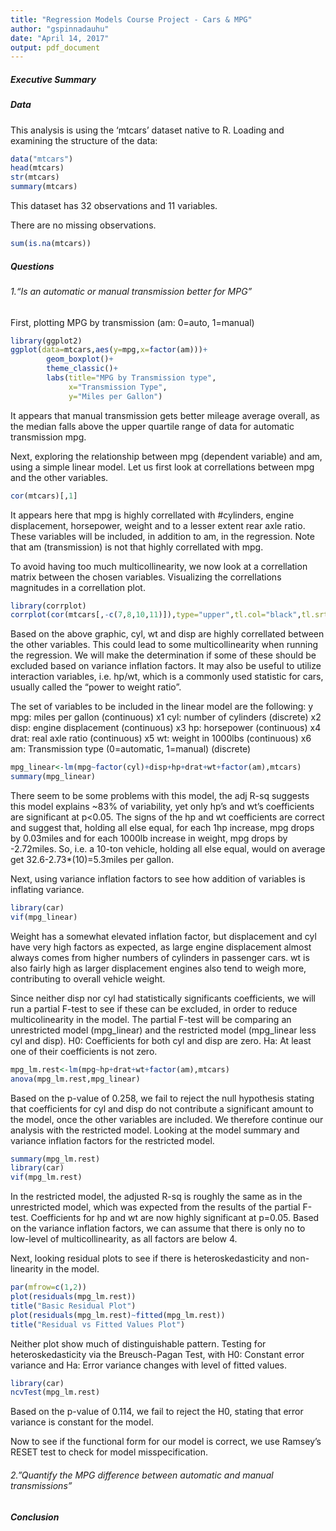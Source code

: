 ```yaml
---
title: "Regression Models Course Project - Cars & MPG"
author: "gspinnadauhu"
date: "April 14, 2017"
output: pdf_document
---
```


##### Executive Summary

##### Data
This analysis is using the 'mtcars' dataset native to R.
Loading and examining the structure of the data:
```r
data("mtcars")
head(mtcars)
str(mtcars)
summary(mtcars)
```
This dataset has 32 observations and 11 variables.

There are no missing observations.
```r
sum(is.na(mtcars))
```
##### Questions
###### 1.“Is an automatic or manual transmission better for MPG”
First, plotting MPG by transmission (am: 0=auto, 1=manual)
```r
library(ggplot2)
ggplot(data=mtcars,aes(y=mpg,x=factor(am)))+
        geom_boxplot()+
        theme_classic()+
        labs(title="MPG by Transmission type",
             x="Transmission Type",
             y="Miles per Gallon")
```
It appears that manual transmission gets better mileage average overall, as the median falls above the upper quartile range of data for automatic transmission mpg.

Next, exploring the relationship between mpg (dependent variable) and am, using a simple linear model.
Let us first look at correllations between mpg and the other variables.
```r
cor(mtcars)[,1]
```
It appears here that mpg is highly correllated with #cylinders, engine displacement, horsepower, weight and to a lesser extent rear axle ratio.
These variables will be included, in addition to am, in the regression. Note that am (transmission) is not that highly correllated with mpg.

To avoid having too much multicollinearity, we now look at a correllation matrix between the chosen variables. Visualizing the correllations magnitudes in a correllation plot.
```r
library(corrplot)
corrplot(cor(mtcars[,-c(7,8,10,11)]),type="upper",tl.col="black",tl.srt=45)
```
Based on the above graphic, cyl, wt and disp are highly correllated between the other variables. This could lead to some multicollinearity when running the regression. We will make the determination if some of these should be excluded based on variance inflation factors.
It may also be useful to utilize interaction variables, i.e. hp/wt, which is a commonly used statistic for cars, usually called the "power to weight ratio".

The set of variables to be included in the linear model are the following:
y  mpg: miles per gallon (continuous)
x1 cyl: number of cylinders (discrete)
x2 disp: engine displacement (continuous)
x3 hp: horsepower (continuous)
x4 drat: real axle ratio (continuous)
x5 wt: weight in 1000lbs (continuous)
x6 am: Transmission type (0=automatic, 1=manual) (discrete)

```r
mpg_linear<-lm(mpg~factor(cyl)+disp+hp+drat+wt+factor(am),mtcars)
summary(mpg_linear)
```
There seem to be some problems with this model, the adj R-sq suggests this model explains ~83% of variability, yet only hp's and wt's coefficients are significant at p<0.05.
The signs of the hp and wt coefficients are correct and suggest that, holding all else equal, for each 1hp increase, mpg drops by 0.03miles and for each 1000lb increase in weight, mpg drops by -2.72miles. So, i.e. a 10-ton vehicle, holding all else equal, would on average get 32.6-2.73*(10)=5.3miles per gallon.

Next, using variance inflation factors to see how addition of variables is inflating variance.
```r
library(car)
vif(mpg_linear)
```
Weight has a somewhat elevated inflation factor, but displacement and cyl have very high factors as expected, as large engine displacement almost always comes from higher numbers of cylinders in passenger cars. wt is also fairly high as larger displacement engines also tend to weigh more, contributing to overall vehicle weight.

Since neither disp nor cyl had statistically significants coefficients, we will run a partial F-test to see if these can be excluded, in order to reduce multicolinearity in the model.
The partial F-test will be comparing an unrestricted model (mpg_linear) and the restricted model (mpg_linear less cyl and disp).
H0: Coefficients for both cyl and disp are zero.
Ha: At least one of their coefficients is not zero.
```r
mpg_lm.rest<-lm(mpg~hp+drat+wt+factor(am),mtcars)
anova(mpg_lm.rest,mpg_linear)
```
Based on the p-value of 0.258, we fail to reject the null hypothesis stating that coefficients for cyl and disp do not contribute a significant amount to the model, once the other variables are included. We therefore continue our analysis with the restricted model.
Looking at the model summary and variance inflation factors for the restricted model.
```r
summary(mpg_lm.rest)
library(car)
vif(mpg_lm.rest)
```
In the restricted model, the adjusted R-sq is roughly the same as in the unrestricted model, which was expected from the results of the partial F-test. Coefficients for hp and wt are now highly significant at p=0.05.
Based on the variance inflation factors, we can assume that there is only no to low-level of multicollinearity, as all factors are below 4.

Next, looking residual plots to see if there is heteroskedasticity and non-linearity in the model.
```r
par(mfrow=c(1,2))
plot(residuals(mpg_lm.rest))
title("Basic Residual Plot")
plot(residuals(mpg_lm.rest)~fitted(mpg_lm.rest))
title("Residual vs Fitted Values Plot")
```
Neither plot show much of distinguishable pattern.
Testing for heteroskedasticity via the Breusch-Pagan Test, with H0: Constant error variance and Ha: Error variance changes with level of fitted values.
```r
library(car)
ncvTest(mpg_lm.rest)
```
Based on the p-value of 0.114, we fail to reject the H0, stating that error variance is constant for the model.

Now to see if the functional form for our model is correct, we use Ramsey's RESET test to check for model misspecification. 

###### 2."Quantify the MPG difference between automatic and manual transmissions"

##### Conclusion